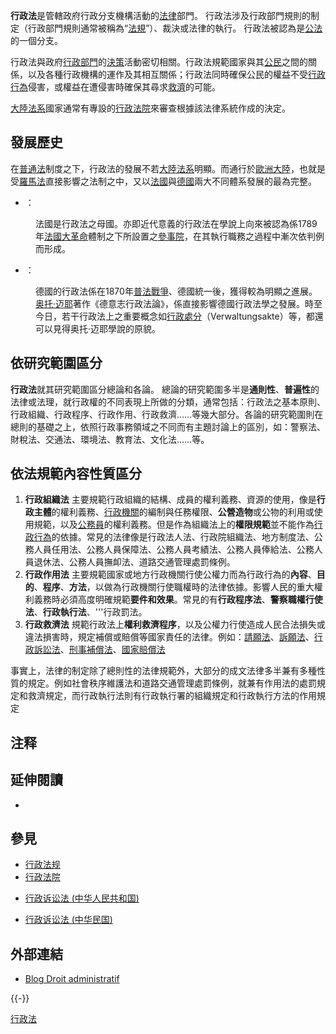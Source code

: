 '''行政法'''是管轄政府行政分支機構活動的[[法律|法律]]部門。 行政法涉及行政部門規則的制定（行政部門規則通常被稱為“[[行政法規|法規]]”）、裁決或法律的執行。 行政法被認為是[[公法|公法]]的一個分支。

行政法與政府[[行政部門|行政部門]]的[[決策|決策]]活動密切相關。行政法規範國家與其[[公民|公民]]之間的關係，以及各種行政機構的運作及其相互關係；行政法同時確保公民的權益不受[[行政行為|行政行為]]侵害，或權益在遭侵害時確保其尋求[[法律救濟|救濟]]的可能。

[[大陸法系|大陸法系]]國家通常有專設的[[行政法院|行政法院]]來審查根據該法律系統作成的決定。

== 發展歷史 ==
在[[普通法|普通法]]制度之下，行政法的發展不若[[大陸法系|大陸法系]]明顯。而通行於[[歐洲大陸|歐洲大陸]]，也就是受[[羅馬法|羅馬法]]直接影響之法制之中，又以[[法國|法國]]與[[德國|德國]]兩大不同體系發展的最為完整。
* {{FRA}}：
: 法國是行政法之母國。亦即近代意義的行政法在學說上向來被認為係1789年[[法國大革命|法國大革命]]體制之下所設置之[[參事院|參事院]]，在其執行職務之過程中漸次依判例而形成。
* {{GER}}：
: 德國的行政法係在1870年[[普法戰爭|普法戰爭]]、德國統一後，獲得較為明顯之進展。[[奥托·迈耶|奥托·迈耶]]著作《德意志行政法論》，係直接影響德國行政法學之發展{{NoteTag|《德意志行政法論》是仿照當時相對較為進步之法國裁判學說理論所撰著而成。}}。時至今日，若干行政法上之重要概念如[[行政處分|行政處分]]（Verwaltungsakte）等，都還可以見得奥托·迈耶學說的原貌。

== 依研究範圍區分 ==
'''行政法'''就其研究範圍區分總論和各論。
總論的研究範圍多半是'''通則性'''、'''普遍性'''的法律或法理，就行政權的不同表現上所做的分類，通常包括：行政法之基本原則、行政組織、行政程序、行政作用、行政救濟……等幾大部分。各論的研究範圍則在總則的基礎之上，依照行政事務領域之不同而有主題討論上的區別，如：警察法、財稅法、交通法、環境法、教育法、文化法……等。

== 依法規範內容性質區分 ==
# '''行政組織法''' 主要規範行政組織的結構、成員的權利義務、資源的使用，像是'''行政主體'''的權利義務、[[行政機關|行政機關]]的編制與任務權限、'''公營造物'''或公物的利用或使用規範，以及[[公務員|公務員]]的權利義務。但是作為組織法上的'''權限規範'''並不能作為[[行政行為|行政行為]]的依據。常見的法律像是行政法人法、行政院組織法、地方制度法、公務人員任用法、公務人員保障法、公務人員考績法、公務人員俸給法、公務人員退休法、公務人員撫卹法、道路交通管理處罰條例。
# '''行政作用法''' 主要規範國家或地方行政機關行使公權力而為行政行為的'''內容'''、'''目的'''、'''程序'''、'''方法'''，以做為行政機關行使職權時的法律依據。影響人民的重大權利義務時必須高度明確規範'''要件和效果'''。常見的有'''行政程序法'''、'''警察職權行使法'''、'''行政執行法'''、'''行政罰法。
# '''行政救濟法''' 規範行政法上'''權利救濟程序'''，以及公權力行使造成人民合法損失或違法損害時，規定補償或賠償等國家責任的法律。例如：[[請願法|請願法]]、[[訴願法|訴願法]]、[[行政訴訟法|行政訴訟法]]、[[刑事補償法|刑事補償法]]、[[國家賠償法|國家賠償法]]

事實上，法律的制定除了總則性的法律規範外，大部分的成文法律多半兼有多種性質的規定。例如社會秩序維護法和道路交通管理處罰條例，就兼有作用法的處罰規定和救濟規定，而行政執行法則有行政執行署的組織規定和行政執行方法的作用規定

== 注释 ==
{{NoteFoot}}

== 延伸閱讀 ==
{{refbegin}}
*{{cite book |last=Davis |first=Kenneth Culp |year=1975 |title=Administrative Law and Government |location=St. Paul, MN |publisher=West Publishing}}
{{refend}}
{{Wikisource|中华人民共和国行政强制法}}
{{Wikisource|中华人民共和国行政监察法}}
{{Wikisource|中华人民共和国行政处罚法}}
{{Wikisource|中华人民共和国行政复议法}}
{{Wikisource|中华人民共和国行政诉讼法}}

== 參見 ==
{{Portal box|政治|法律|警察与执法}}
* [[行政法规|行政法规]]
* [[行政法院|行政法院]]
*{{flagicon|PRC}}[[行政诉讼法_(中华人民共和国)|行政诉讼法 (中华人民共和国)]]
*{{flagicon|ROC}}[[行政诉讼法_(中华民国)|行政诉讼法 (中华民国)]]

== 外部連結 ==
{{Commons category|Administrative law}}
{{Library resources box}}
* [http://www.blogdroitadministratif.net/ Blog Droit administratif] {{Wayback|url=http://www.blogdroitadministratif.net/ |date=20210510184004 }}{{fr icon}}
{{-}}
{{法律}}
{{Jurisprudence}}

{{Authority control}}
[[Category:行政法|]]